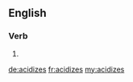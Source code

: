 ==English==

===Verb===
{{head|en}}

# {{en-third-person singular of|acidize}}

[[de:acidizes]]
[[fr:acidizes]]
[[my:acidizes]]